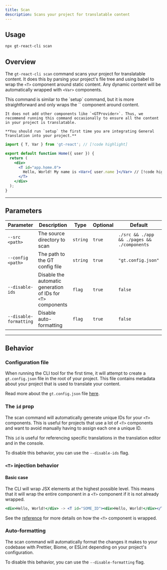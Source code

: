 ```yaml
---
title: Scan
description: Scans your project for translatable content
---
```

## Usage

```bash
npx gt-react-cli scan
```

## Overview

The `gt-react-cli scan` command scans your project for translatable content.
It does this by parsing your project's file tree and using babel to wrap the `<T>` component around static content.
Any dynamic content will be automatically wrapped with `<Var>` components.

<Callout type="info">
    This command is similar to the `setup` command, but it is more straightforward and only wraps the `<T>` component around content.

    It does not add other components like `<GTProvider>`. Thus, we recommend running this command occasionally to ensure all the content in your project is translatable.

    **You should run `setup` the first time you are integrating General Translation into your project.**
</Callout>


```jsx title="src/app/Home.js"
import { T, Var } from 'gt-react'; // [!code highlight]

export default function Home({ user }) {
  return (
    <div>
      <T id="app.home.0">
        Hello, World! My name is <Var>{ user.name }</Var> // [!code highlight]
      </T>
    </div>
  );
}
```

---

## Parameters

| Parameter       | Description                                      | Type    | Optional | Default         |
|-----------------|--------------------------------------------------|---------|----------|-----------------|
| `--src <path>`           | The source directory to scan                     | `string`  | `true`     |  `./src && ./app && ./pages && ./components` |
| `--config <path>`        | The path to the GT config file                   | `string`  | `true`     | `"gt.config.json"` |
| `--disable-ids`   | Disable the automatic generation of IDs for `<T>` components         | `flag` | `true`    | `false`           |
| `--disable-formatting`   | Disable auto-formatting         | `flag` | `true`    | `false`           |


---

## Behavior

### Configuration file

When running the CLI tool for the first time, it will attempt to create a `gt.config.json` file in the root of your project.
This file contains metadata about your project that is used to translate your content.

Read more about the `gt.config.json` file [here](/docs/next/reference/gt-config).

### The `id` prop

The scan command will automatically generate unique IDs for your `<T>` components.
This is useful for projects that use a lot of `<T>` components and want to avoid manually having to assign each one a unique ID.

This `id` is useful for referencing specific translations in the translation editor and in the console.

To disable this behavior, you can use the `--disable-ids` flag.

### `<T>` injection behavior

#### Basic case

The CLI will wrap JSX elements at the highest possible level.
This means that it will wrap the entire component in a `<T>` component if it is not already wrapped.

```jsx
<div>Hello, World!</div> -> <T id="SOME_ID"><div>Hello, World!</div></T>
```

See the [reference](/docs/react-cli/reference/wrapping) for more details on how the `<T>` component is wrapped.

### Auto-formatting

The scan command will automatically format the changes it makes to your codebase with Prettier, Biome, or ESLint depending on your project's configuration.

To disable this behavior, you can use the `--disable-formatting` flag.